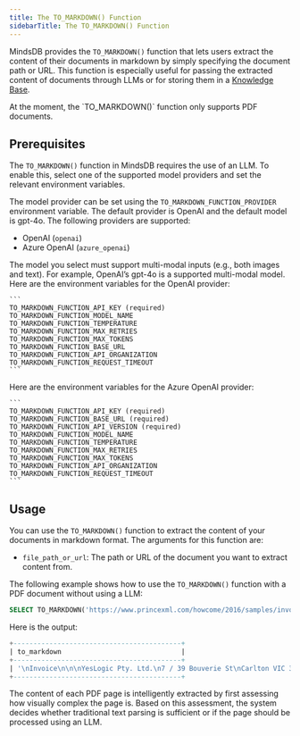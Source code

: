 ```yaml
---
title: The TO_MARKDOWN() Function
sidebarTitle: The TO_MARKDOWN() Function
---
```


MindsDB provides the `TO_MARKDOWN()` function that lets users extract the content of their documents in markdown by simply specifying the document path or URL. This function is especially useful for passing the extracted content of documents through LLMs or for storing them in a [Knowledge Base](/mindsdb_sql/agents/knowledge-bases).

<Info>
At the moment, the `TO_MARKDOWN()` function only supports PDF documents.
</Info>

## Prerequisites

The `TO_MARKDOWN()` function in MindsDB requires the use of an LLM. To enable this, select one of the supported model providers and set the relevant environment variables.

The model provider can be set using the `TO_MARKDOWN_FUNCTION_PROVIDER` environment variable. The default provider is OpenAI and the default model is gpt-4o. The following providers are supported:
- OpenAI (`openai`)
- Azure OpenAI (`azure_openai`)

<Info>
The model you select must support multi-modal inputs (e.g., both images and text). For example, OpenAI’s gpt-4o is a supported multi-modal model.
</Info>

<AccordionGroup>

  <Accordion title="OpenAI">
    Here are the environment variables for the OpenAI provider:

    ```
    TO_MARKDOWN_FUNCTION_API_KEY (required)
    TO_MARKDOWN_FUNCTION_MODEL_NAME
    TO_MARKDOWN_FUNCTION_TEMPERATURE
    TO_MARKDOWN_FUNCTION_MAX_RETRIES
    TO_MARKDOWN_FUNCTION_MAX_TOKENS
    TO_MARKDOWN_FUNCTION_BASE_URL
    TO_MARKDOWN_FUNCTION_API_ORGANIZATION
    TO_MARKDOWN_FUNCTION_REQUEST_TIMEOUT
    ```

  </Accordion>

  <Accordion title="Azure OpenAI">
    Here are the environment variables for the Azure OpenAI provider:

    ```
    TO_MARKDOWN_FUNCTION_API_KEY (required)
    TO_MARKDOWN_FUNCTION_BASE_URL (required)
    TO_MARKDOWN_FUNCTION_API_VERSION (required)
    TO_MARKDOWN_FUNCTION_MODEL_NAME
    TO_MARKDOWN_FUNCTION_TEMPERATURE
    TO_MARKDOWN_FUNCTION_MAX_RETRIES
    TO_MARKDOWN_FUNCTION_MAX_TOKENS
    TO_MARKDOWN_FUNCTION_API_ORGANIZATION
    TO_MARKDOWN_FUNCTION_REQUEST_TIMEOUT
    ```
  </Accordion>
</AccordionGroup>

## Usage

You can use the `TO_MARKDOWN()` function to extract the content of your documents in markdown format. The arguments for this function are:
- `file_path_or_url`: The path or URL of the document you want to extract content from.

The following example shows how to use the `TO_MARKDOWN()` function with a PDF document without using a LLM:

```sql
SELECT TO_MARKDOWN('https://www.princexml.com/howcome/2016/samples/invoice/index.pdf');
```

Here is the output:

```sql
+------------------------------------------+
| to_markdown                              |
+------------------------------------------+
| '\nInvoice\n\n\nYesLogic Pty. Ltd.\n7 / 39 Bouverie St\nCarlton VIC 3053\nAustralia\n\n\nwww.yeslogic.com\nABN 32 101 193 560\n\nCustomer Name\nStreet\nPostcode City\nCountry\n\n\nInvoice date:\nNov 26, 2016\nInvoice number:\n161126\nPayment due:\n30 days after invoice date\n\n\nDescription\nFrom\nUntil\nAmount\n\nPrince Upgrades & Support\nNov 26, 2016\nNov 26, 2017\nUSD $950.00\n\nTotal\nUSD $950.00\n\n\nPlease transfer amount to:\n\n\nBank account name:\nYes Logic Pty Ltd\nName of Bank:\nCommonwealth Bank of Australia (CBA)\nBank State Branch (BSB):\n063010\nBank State Branch (BSB):\n063010\nBank State Branch (BSB):\n063019\nBank account number:\n13201652\nBank SWIFT code:\nCTBAAU2S\nBank address:\n231 Swanston St, Melbourne, VIC 3000, Australia\n\n\nThe BSB number identifies a branch of a financial institution in Australia. When transferring money to Australia, the\nBSB number is used together with the bank account number and the SWIFT code. Australian banks do not use IBAN\nnumbers.\n\n\nwww.yeslogic.com\n\n' |
+------------------------------------------+
```

The content of each PDF page is intelligently extracted by first assessing how visually complex the page is. Based on this assessment, the system decides whether traditional text parsing is sufficient or if the page should be processed using an LLM.
